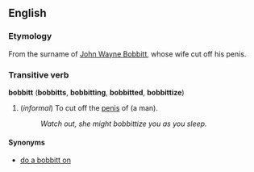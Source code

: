 ==English==
===Etymology===
From the surname of [[w:John Wayne Bobbitt|John Wayne Bobbitt]], whose wife cut off his penis.

===Transitive verb===
'''bobbitt''' ('''bobbitts''', '''bobbitting''', '''bobbitted''', '''bobbittize''')

#(''informal'') To cut off the [[penis]] of (a man).
#:''Watch out, she might bobbittize you as you sleep.''

====Synonyms====
*[[do a bobbitt on]]<!--or should this be "do a bobbitt", making it intransitive?-->
<!--#:''Watch out, she might do a bobbitt on you.''-->